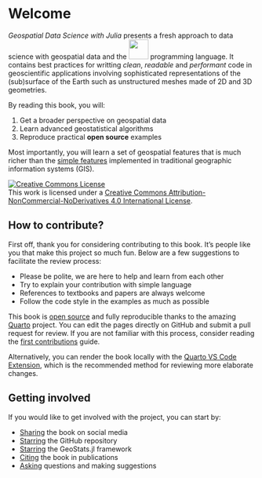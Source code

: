 # Welcome {.unnumbered}

*Geospatial Data Science with Julia* presents a fresh
approach to data science with geospatial data and the
[![](images/julia.svg){fig-alt="Julia" width=40px}](https://julialang.org)
programming language.
It contains best practices for writting *clean*, *readable*
and *performant* code in geoscientific applications
involving sophisticated representations of the (sub)surface
of the Earth such as unstructured meshes made of 2D and
3D geometries.

By reading this book, you will:

1. Get a broader perspective on geospatial data
2. Learn advanced geostatistical algorithms
3. Reproduce practical **open source** examples

Most importantly, you will learn a set of geospatial features
that is much richer than the
[simple features](https://en.wikipedia.org/wiki/Simple_Features)
implemented in traditional geographic information systems (GIS).

<a rel="license" href="http://creativecommons.org/licenses/by-nc-nd/4.0/"><img alt="Creative Commons License" style="border-width:0" src="https://i.creativecommons.org/l/by-nc-nd/4.0/88x31.png" /></a><br />This work is licensed under a <a rel="license" href="http://creativecommons.org/licenses/by-nc-nd/4.0/">Creative Commons Attribution-NonCommercial-NoDerivatives 4.0 International License</a>.

## How to contribute?

First off, thank you for considering contributing to this book.
It's people like you that make this project so much fun. Below
are a few suggestions to facilitate the review process:

- Please be polite, we are here to help and learn from each other
- Try to explain your contribution with simple language
- References to textbooks and papers are always welcome
- Follow the code style in the examples as much as possible

This book is [open source](https://github.com/juliohm/geospatial-data-science-with-julia)
and fully reproducible thanks to the amazing
[Quarto](https://quarto.org) project. You can edit the pages
directly on GitHub and submit a pull request for review.
If you are not familiar with this process, consider reading
the [first contributions](https://github.com/firstcontributions/first-contributions) guide.

Alternatively, you can render the book locally with the
[Quarto VS Code Extension](https://marketplace.visualstudio.com/items?itemName=quarto.quarto),
which is the recommended method for reviewing more elaborate changes.

## Getting involved

If you would like to get involved with the project, you can start by:

- [Sharing]() the book on social media
- [Starring](https://github.com/JuliaEarth/geospatial-data-science-with-julia) the GitHub repository
- [Starring](https://github.com/JuliaEarth/GeoStats.jl) the GeoStats.jl framework
- [Citing](CITATION.bib) the book in publications
- [Asking](https://github.com/juliohm/geospatial-data-science-with-julia) questions and making suggestions